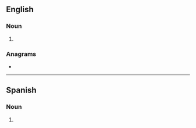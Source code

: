==English==

===Noun===
{{head|en|noun plural form}}

# {{plural of|caveat|lang=en}}

===Anagrams===
* {{anagrams|en|vacates}}

----

==Spanish==

===Noun===
{{head|es|noun form|g=m-p}}

# {{plural of|caveat|lang=es}}